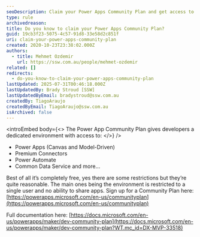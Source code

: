 ```yaml
---
seoDescription: Claim your Power Apps Community Plan and get access to a dedicated environment with premium features like Power Apps, Connectors, Automate, and more – all for free!
type: rule
archivedreason:
title: Do you know to claim your Power Apps Community Plan?
guid: 19cb3f23-5075-4c57-91d8-33e58d2c851f
uri: claim-your-power-apps-community-plan
created: 2020-10-23T23:38:02.000Z
authors:
  - title: Mehmet Ozdemir
    url: https://ssw.com.au/people/mehmet-ozdemir
related: []
redirects:
  - do-you-know-to-claim-your-power-apps-community-plan
lastUpdated: 2025-07-31T00:46:18.000Z
lastUpdatedBy: Brady Stroud [SSW]
lastUpdatedByEmail: bradystroud@ssw.com.au
createdBy: TiagoAraujo
createdByEmail: TiagoAraujo@ssw.com.au
isArchived: false
---
```


<introEmbed
  body={<>
The Power App Community Plan gives developers a dedicated environment with access to:
  </>}
/>
* Power Apps (Canvas and Model-Driven)
* Premium Connectors
* Power Automate
* Common Data Service and more…

Best of all it’s completely free, yes there are some restrictions but they’re quite reasonable. The main ones being the environment is restricted to a single user and no ability to share apps.
Sign up for a Community Plan here: [https://powerapps.microsoft.com/en-us/communityplan](https://powerapps.microsoft.com/en-us/communityplan)

Full documentation here: [https://docs.microsoft.com/en-us/powerapps/maker/dev-community-plan](https://docs.microsoft.com/en-us/powerapps/maker/dev-community-plan?WT.mc_id=DX-MVP-33518)
